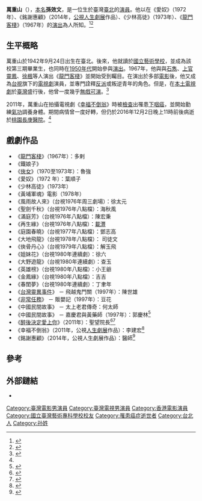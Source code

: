{{藝人
| name          = 孫效文
| 別名          = 萬重山
| type          = 男演員
| image         = 
| caption       = 
| birth_name    = 
| birth_date    =  {{birth date|1942|9|24}}
| birth_place   =  {{TWN-JPN}}[[臺北州|臺北州]][[臺北市_(州轄市)|臺北市]]
| death_date    =  {{Death date and age|2016|12|02|1942|09|24}} 
| death_place   =  {{TWN}}[[桃園市|桃園市]][[龜山區|龜山區]][[長庚紀念醫院|長庚紀念醫院]]
| death_cause   = 下咽癌
| nationality   = {{ROC}}
| occupation    = [[演員|演員]]
| years_active  = 1950年代至2010年代
| notable_works = 
| children = 1子1女
}}
'''萬重山'''（{{bd|1942年|9月24日|2016年|12月2日}}），[[本名|本名]]'''孫效文'''，是一位生於臺灣[[臺北|臺北]]的[[演員|演員]]。他以在《愛奴》（1972 年）、《銘謝惠顧》（2014年，[[公視|公視]][[人生劇展|人生劇展]]作品）、《少林高徒》（1973年）、《[[龍門客棧|龍門客棧]]》（1967年）的[[演出|演出]]為人所知。<ref>{{Cite news|url=http://www.appledaily.com.tw/realtimenews/article/recommend/20161203/1003536/%E3%80%90R.I.P.%E3%80%91%E6%9B%BE%E6%BC%94%E5%87%BA%E3%80%8A%E9%BE%8D%E9%96%80%E5%AE%A2%E6%A3%A7%E3%80%8B%E3%80%80%E8%B3%87%E6%B7%B1%E8%97%9D%E4%BA%BA%E8%90%AC%E9%87%8D%E5%B1%B1%E7%97%85%E9%80%9D|title=【R.I.P.】曾演出《龍門客棧》　資深藝人萬重山病逝|last=|first=|date=|work=|newspaper=蘋果日報|accessdate=2016-12-10|language=zh-TW|archive-date=2017-01-02|archive-url=https://web.archive.org/web/20170102190818/http://www.appledaily.com.tw/realtimenews/article/recommend/20161203/1003536/%E3%80%90R.I.P.%E3%80%91%E6%9B%BE%E6%BC%94%E5%87%BA%E3%80%8A%E9%BE%8D%E9%96%80%E5%AE%A2%E6%A3%A7%E3%80%8B%E3%80%80%E8%B3%87%E6%B7%B1%E8%97%9D%E4%BA%BA%E8%90%AC%E9%87%8D%E5%B1%B1%E7%97%85%E9%80%9D|dead-url=no}}</ref><ref>{{Cite web|url=http://ent.ltn.com.tw/news/paper/1058267|title=龍門客棧萬重山癌逝 享壽80歲 - 自由娛樂|accessdate=2016-12-10|last=自由娛樂|work=ent.ltn.com.tw|archive-date=2021-02-26|archive-url=https://web.archive.org/web/20210226092458/https://ent.ltn.com.tw/news/paper/1058267|dead-url=no}}</ref>

== 生平概略 ==
萬重山於1942年9月24日出生在臺北。後來，他就讀於[[國立臺灣藝術大學|國立藝術學校]]，並成為該校第三期畢業生，也同時在[[1950年代|1950年代]]開始參與[[演出|演出]]。1967年，他與與[[石雋|石雋]]、[[上官靈鳳|上官靈鳳]]、[[徐楓|徐楓]]等人演出《[[龍門客棧|龍門客棧]]》並開始受到矚目。在演出於多部[[電影|電影]]後，他又成為[[臺灣電視公司|台視]]旗下的[[電視劇|電視劇]]演員，並專門詮釋[[反派|反派]]或叛逆青年的角色。但是，在[[本土劇|本土電視劇]]於[[臺灣|臺灣]]盛行後，他曾一度幾乎[[失業|無戲可演]]。<ref name=":0">{{Cite news|url=http://ent.appledaily.com.tw/section/article/headline/20161204/37473496/|title=資深演員萬重山 下咽癌逝世享壽80歲|last=|first=|date=|work=|newspaper=蘋果日報|accessdate=2016-12-10|language=zh-TW|archive-date=2016-12-20|archive-url=https://web.archive.org/web/20161220100923/http://ent.appledaily.com.tw/section/article/headline/20161204/37473496/|dead-url=no}}</ref>

2011年，萬重山在拍攝電視劇《[[幸福不倒翁|幸福不倒翁]]》時被[[健康檢查|檢查]]出罹患[[下咽癌|下咽癌]]，並開始勤練[[氣功|氣功]]調養身體。期間病情曾一度好轉，但仍於2016年12月2日晚上11時前後病逝於[[長庚醫院|桃園長庚醫院]]。<ref name=":0" />

== 戲劇作品 ==
* 《[[龍門客棧|龍門客棧]]》（1967年）：多剌
* 《鐵娘子》
* 《[[俠女|俠女]]》（1970至1973年）：魯強
* 《愛奴》（1972 年）：葉順子
* 《少林高徒》（1973年）
* 《黃埔軍魂》電影（1978年）
* 《風雨故人來》（台視1976年周三劇場）：徐太元
* 《聖劍千秋》（台視1976年八點檔）：海秋風
* 《滿庭芳》（台視1976年八點檔）：陳宏秉
* 《再生緣》（台視1976年八點檔）：[[載灃|載灃]]
* 《庭園春曉》（台視1977年八點檔）：鄧志高
* 《大地飛龍》（台視1978年八點檔）： 司徒文  
* 《俠骨丹心》（台視1979年八點檔）：解玉飛
* 《姐妹花》（台視1980年連續劇）：徐六
* 《大野遊龍》（台視1980年連續劇）：查玉
* 《英雄榜》（台視1980年八點檔）：小王爺 
* 《金鳳緣》（台視1980年八點檔）：吉吉 
* 《春閨夢》（台視1980年連續劇）：丁聿年
*《[[台灣靈異事件|台灣靈異事件]]》 － 飛越鬼門關（1997年）：陳世雄
*《[[非常任務|非常任務]]》 － 販嬰記（1997年）：豆花
*《中國民間故事》 － 太上老君傳奇：何太師
*《中國民間故事》 － 嘉慶君與黃藥師（1997年）：郭慶林<ref>{{Cite web |url=https://www.youtube.com/watch?v=QcPx9CGueqA |title=中國民間故事 嘉慶君與黃藥師 Chinese legendary story |access-date=2020-02-04 |archive-date=2020-06-11 |archive-url=https://web.archive.org/web/20200611203437/https://www.youtube.com/watch?v=QcPx9CGueqA |dead-url=no }}</ref>
* 《[[醉後決定愛上你|醉後決定愛上你]]》（2011年）：聖望院長<ref>{{Cite news|url=http://www.appledaily.com.tw/realtimenews/article/new/20161203/1003565/|title=【R.I.P.】資深藝人萬重山病逝　楊丞琳憶對戲親切|last=|first=|date=|work=|newspaper=蘋果日報|accessdate=2016-12-10|language=zh-TW|archive-date=2016-12-20|archive-url=https://web.archive.org/web/20161220100353/http://www.appledaily.com.tw/realtimenews/article/new/20161203/1003565/|dead-url=no}}</ref><ref>{{Cite news|url=http://www.chinatimes.com/newspapers/20161204000466-260112|title=《龍門客棧》萬重山80歲癌逝 張孝全慟「失去優秀前輩」|last=中時電子報|newspaper=中時電子報|accessdate=2016-12-10|language=zh-TW|archive-date=2017-09-06|archive-url=https://web.archive.org/web/20170906012243/http://www.chinatimes.com/newspapers/20161204000466-260112|dead-url=no}}</ref>
* 《幸福不倒翁》（2011年，公視[[人生劇展|人生劇展]]作品）：李建宏<ref>{{Cite web|url=http://web.pts.org.tw/php/mealc/life/index.php?XPAGE=VIEW&XMAENO=2111|title=公共電視_人生劇展|accessdate=2016-12-10|work=web.pts.org.tw|archive-date=2017-07-17|archive-url=https://web.archive.org/web/20170717152008/http://web.pts.org.tw/php/mealc/life/index.php?XPAGE=VIEW&XMAENO=2111|dead-url=no}}</ref> 
* 《銘謝惠顧》（2014年，公視人生劇展作品）：醫師<ref>{{Cite web|url=http://www.imdb.com/name/nm0541193/|title=Chung Shan Wan|accessdate=2016-12-10|work=IMDb|archive-date=2017-02-16|archive-url=https://web.archive.org/web/20170216193237/http://www.imdb.com/name/nm0541193/|dead-url=no}}</ref>

== 參考 ==
{{reflist}}
== 外部鏈結 ==
* {{Imdb name|0541193}}

{{Authority control}}
{{DEFAULTSORT:Wan萬重山}}

[[Category:臺灣電影男演員|Category:臺灣電影男演員]]
[[Category:臺灣電視男演員|Category:臺灣電視男演員]]
[[Category:香港電影演員|Category:香港電影演員]]

[[Category:國立臺灣藝術專科學校校友|Category:國立臺灣藝術專科學校校友]]
[[Category:罹患癌症逝世者|Category:罹患癌症逝世者]]
[[Category:台北人|Category:台北人]]
[[Category:孙姓|Category:孙姓]]